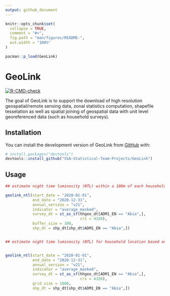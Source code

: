 ```yaml
---
output: github_document
---
```


<!-- README.md is generated from README.Rmd. Please edit that file -->

```r
knitr::opts_chunk$set(
  collapse = TRUE,
  comment = "#>",
  fig.path = "man/figures/README-",
  out.width = "100%"
)

pacman::p_load(GeoLink)

```

# GeoLink

<!-- badges: start -->
[![R-CMD-check](https://github.com/SSA-Statistical-Team-Projects/GeoLink/actions/workflows/R-CMD-check.yaml/badge.svg)](https://github.com/SSA-Statistical-Team-Projects/GeoLink/actions/workflows/R-CMD-check.yaml)
<!-- badges: end -->

The goal of GeoLink is to support the download of high resolution geospatial/remote sensing data, zonal statistics computation, shapefile tesselation as well as spatial joining of geospatial data with unit level georeferenced data (such as household surveys).

## Installation

You can install the development version of GeoLink from [GitHub](https://github.com/) with:

``` r
# install.packages("devtools")
devtools::install_github("SSA-Statistical-Team-Projects/GeoLink")
```

## Usage
```r

## estimate night time luminosity (NTL) within a 100m of each household location in the year 2020

geolink_ntl(start_date = "2020-01-01",
            end_date = "2020-12-31",
            annual_version = "v21",
            indicator = "average_masked",
            survey_dt = st_as_sf(hhgeo_dt[ADM1_EN == "Abia",],
                                 crs = 4326),
            buffer_size = 100,
            shp_dt = shp_dt[shp_dt$ADM1_EN == "Abia",])



```



```r

## estimate night time luminosity (NTL) for household location based on the tesselation of a shapefile i.e. for the grid in which the household is located in the year 2020


geolink_ntl(start_date = "2020-01-01",
            end_date = "2020-12-31",
            annual_version = "v21",
            indicator = "average_masked",
            survey_dt = st_as_sf(hhgeo_dt[ADM1_EN == "Abia",],
                                 crs = 4326),
            grid_size = 1000,
            shp_dt = shp_dt[shp_dt$ADM1_EN == "Abia",])



```





























